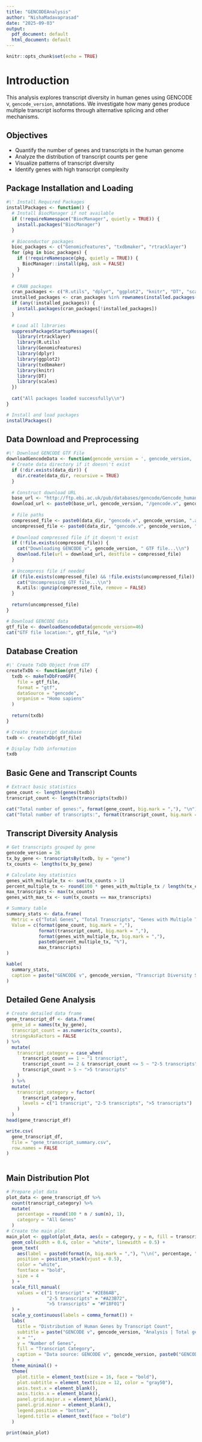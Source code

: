 ```yaml
---
title: "GENCODEAnalysis"
author: "NishaMadavaprasad"
date: "2025-09-03"
output:
  pdf_document: default
  html_document: default
---
```


```r
knitr::opts_chunk$set(echo = TRUE)
```
# Introduction

This analysis explores transcript diversity in human genes using GENCODE v, `gencode_version`,  annotations. We investigate how many genes produce multiple transcript isoforms through alternative splicing and other mechanisms.

## Objectives

- Quantify the number of genes and transcripts in the human genome
- Analyze the distribution of transcript counts per gene
- Visualize patterns of transcript diversity
- Identify genes with high transcript complexity

## Package Installation and Loading

```r
#\' Install Required Packages
installPackages <- function() {
  # Install BiocManager if not available
  if (!requireNamespace("BiocManager", quietly = TRUE)) {
    install.packages("BiocManager")
  }
  
  # Bioconductor packages
  bioc_packages <- c("GenomicFeatures", "txdbmaker", "rtracklayer")
  for (pkg in bioc_packages) {
    if (!requireNamespace(pkg, quietly = TRUE)) {
      BiocManager::install(pkg, ask = FALSE)
    }
  }
  
  # CRAN packages
  cran_packages <- c("R.utils", "dplyr", "ggplot2", "knitr", "DT", "scales")
  installed_packages <- cran_packages %in% rownames(installed.packages())
  if (any(!installed_packages)) {
    install.packages(cran_packages[!installed_packages])
  }
  
  # Load all libraries
  suppressPackageStartupMessages({
    library(rtracklayer)
    library(R.utils)
    library(GenomicFeatures)
    library(dplyr)
    library(ggplot2)
    library(txdbmaker)
    library(knitr)
    library(DT)
    library(scales)
  })
  
  cat("All packages loaded successfully\\n")
}

# Install and load packages
installPackages()
```


## Data Download and Preprocessing

```r
#\' Download GENCODE GTF File
downloadGencodeData <- function(gencode_version = ', gencode_version, ', data_dir = "data/") {
  # Create data directory if it doesn\'t exist
  if (!dir.exists(data_dir)) {
    dir.create(data_dir, recursive = TRUE)
  }
  
  # Construct download URL
  base_url <- "http://ftp.ebi.ac.uk/pub/databases/gencode/Gencode_human/release_"
  download_url <- paste0(base_url, gencode_version, "/gencode.v", gencode_version, ".annotation.gtf.gz")
  
  # File paths
  compressed_file <- paste0(data_dir, "gencode.v", gencode_version, ".annotation.gtf.gz")
  uncompressed_file <- paste0(data_dir, "gencode.v", gencode_version, ".annotation.gtf")
  
  # Download compressed file if it doesn\'t exist
  if (!file.exists(compressed_file)) {
    cat("Downloading GENCODE v", gencode_version, " GTF file...\\n")
    download.file(url = download_url, destfile = compressed_file)
  }
  
  # Uncompress file if needed
  if (file.exists(compressed_file) && !file.exists(uncompressed_file)) {
    cat("Uncompressing GTF file...\\n")
    R.utils::gunzip(compressed_file, remove = FALSE)
  }
  
  return(uncompressed_file)
}

# Download GENCODE data
gtf_file <- downloadGencodeData(gencode_version=46)
cat("GTF file location:", gtf_file, "\n")
```


## Database Creation

```r
#\' Create TxDb Object from GTF
createTxDb <- function(gtf_file) {
  txdb <- makeTxDbFromGFF(
    file = gtf_file,
    format = "gtf",
    dataSource = "gencode",
    organism = "Homo sapiens"
  )
  
  return(txdb)
}

# Create transcript database
txdb <- createTxDb(gtf_file)

# Display TxDb information
txdb
```

## Basic Gene and Transcript Counts

```r
# Extract basic statistics
gene_count <- length(genes(txdb))
transcript_count <- length(transcripts(txdb))

cat("Total number of genes:", format(gene_count, big.mark = ","), "\n")
cat("Total number of transcripts:", format(transcript_count, big.mark = ","), "\n")
```

## Transcript Diversity Analysis

```r
# Get transcripts grouped by gene
gencode_version = 26
tx_by_gene <- transcriptsBy(txdb, by = "gene")
tx_counts <- lengths(tx_by_gene)

# Calculate key statistics
genes_with_multiple_tx <- sum(tx_counts > 1)
percent_multiple_tx <- round(100 * genes_with_multiple_tx / length(tx_counts), 1)
max_transcripts <- max(tx_counts)
genes_with_max_tx <- sum(tx_counts == max_transcripts)

# Summary table
summary_stats <- data.frame(
  Metric = c("Total Genes", "Total Transcripts", "Genes with Multiple Transcripts", "Percentage with Multiple Transcripts", "Maximum Transcripts per Gene"),
  Value = c(format(gene_count, big.mark = ","),
            format(transcript_count, big.mark = ","),
            format(genes_with_multiple_tx, big.mark = ","),
            paste0(percent_multiple_tx, "%"),
            max_transcripts)
)

kable(
  summary_stats,
  caption = paste("GENCODE v", gencode_version, "Transcript Diversity Summary")
)

```

## Detailed Gene Analysis

```r
# Create detailed data frame
gene_transcript_df <- data.frame(
  gene_id = names(tx_by_gene),
  transcript_count = as.numeric(tx_counts),
  stringsAsFactors = FALSE
) %>%
  mutate(
    transcript_category = case_when(
      transcript_count == 1 ~ "1 transcript",
      transcript_count >= 2 & transcript_count <= 5 ~ "2-5 transcripts",
      transcript_count > 5 ~ ">5 transcripts"
    )
  ) %>%
  mutate(
    transcript_category = factor(
      transcript_category, 
      levels = c("1 transcript", "2-5 transcripts", ">5 transcripts")
    )
  )
head(gene_transcript_df)

write.csv(
  gene_transcript_df, 
  file = "gene_transcript_summary.csv", 
  row.names = FALSE
)
  
```


## Main Distribution Plot

```r
# Prepare plot data
plot_data <- gene_transcript_df %>%
  count(transcript_category) %>%
  mutate(
    percentage = round(100 * n / sum(n), 1),
    category = "All Genes"
  )
# Create the main plot
main_plot <- ggplot(plot_data, aes(x = category, y = n, fill = transcript_category)) +
  geom_col(width = 0.6, color = "white", linewidth = 0.5) +
  geom_text(
    aes(label = paste0(format(n, big.mark = ","), "\\n(", percentage, "%)")), 
    position = position_stack(vjust = 0.5), 
    color = "white", 
    fontface = "bold",
    size = 4
  ) +
  scale_fill_manual(
    values = c("1 transcript" = "#2E86AB", 
               "2-5 transcripts" = "#A23B72", 
               ">5 transcripts" = "#F18F01")
  ) +
  scale_y_continuous(labels = comma_format()) +
  labs(
    title = "Distribution of Human Genes by Transcript Count",
    subtitle = paste("GENCODE v", gencode_version, "Analysis | Total genes:", format(gene_count, big.mark = ",")),
    x = "",
    y = "Number of Genes",
    fill = "Transcript Category",
    caption = "Data source: GENCODE v", gencode_version, paste0("GENCODE v", gencode_version,"human annotations")
  ) +
  theme_minimal() +
  theme(
    plot.title = element_text(size = 16, face = "bold"),
    plot.subtitle = element_text(size = 12, color = "gray50"),
    axis.text.x = element_blank(),
    axis.ticks.x = element_blank(),
    panel.grid.major.x = element_blank(),
    panel.grid.minor = element_blank(),
    legend.position = "bottom",
    legend.title = element_text(face = "bold")
  )

print(main_plot)
```

